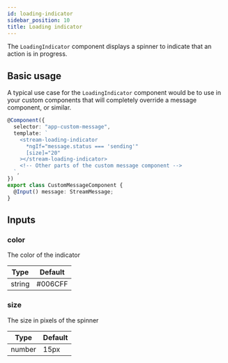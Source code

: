 ```yaml
---
id: loading-indicator
sidebar_position: 10
title: Loading indicator
---
```


The `LoadingIndicator` component displays a spinner to indicate that an action is in progress.

## Basic usage

A typical use case for the `LoadingIndicator` component would be to use in your custom components that will completely override a message component, or similar.

```typescript
@Component({
  selector: "app-custom-message",
  template: `
    <stream-loading-indicator
      *ngIf="message.status === 'sending'"
      [size]="20"
    ></stream-loading-indicator>
    <!-- Other parts of the custom message component -->
  `,
})
export class CustomMessageComponent {
  @Input() message: StreamMessage;
}
```

## Inputs

### color

The color of the indicator

| Type   | Default |
| ------ | ------- |
| string | #006CFF |

### size

The size in pixels of the spinner

| Type   | Default |
| ------ | ------- |
| number | 15px    |
